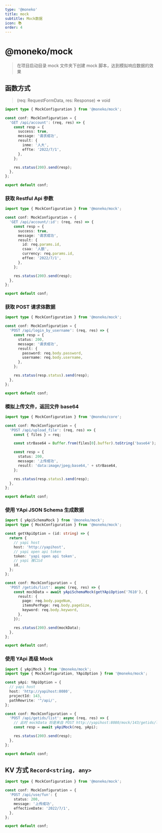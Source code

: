 ```yaml
---
type: '@moneko'
title: mock
subtitle: Mock数据
icon: 📚
order: 4
---
```


# @moneko/mock

> 在项目启动目录 mock 文件夹下创建 mock 脚本，达到模拟响应数据的效果

## 函数方式

> (req: RequestFormData, res: Response) => void

```typescript
import type { MockConfiguration } from '@moneko/mock';

const conf: MockConfiguration = {
  'GET /api/account': (req, res) => {
    const resp = {
      success: true,
      message: '请求成功',
      result: {
        inme: '人大',
        effte: '2022/7/1',
      },
    };

    res.status(200).send(resp);
  },
};

export default conf;
```

### 获取 Restful Api 参数

```typescript
import type { MockConfiguration } from '@moneko/mock';

const conf: MockConfiguration = {
  'GET /api/account/:id': (req, res) => {
    const resp = {
      success: true,
      message: '请求成功',
      result: {
        id: req.params.id,
        csaa: '人额',
        currency: req.params.id,
        effee: '2022/7/1',
      },
    };

    res.status(200).send(resp);
  },
};

export default conf;
```

### 获取 POST 请求体数据

```typescript
import type { MockConfiguration } from '@moneko/mock';

const conf: MockConfiguration = {
  'POST /api/login_by_username': (req, res) => {
    const resp = {
      status: 200,
      message: '请求成功',
      result: {
        password: req.body.password,
        username: req.body.username,
      },
    };

    res.status(resp.status).send(resp);
  },
};

export default conf;
```

### 模拟上传文件，返回文件 base64

```typescript
import type { MockConfiguration } from '@moneko/core';

const conf: MockConfiguration = {
  'POST /api/upload_file': (req, res) => {
    const { files } = req;

    const strBase64 = Buffer.from(files[0].buffer).toString('base64');

    const resp = {
      status: 200,
      message: '上传成功',
      result: 'data:image/jpeg;base64,' + strBase64,
    };

    res.status(resp.status).send(resp);
  },
};

export default conf;
```

### 使用 YApi JSON Schema 生成数据

```typescript
import { yApiSchemaMock } from '@moneko/mock';
import type { MockConfiguration } from '@moneko/mock';

const getYApiOption = (id: string) => {
  return {
    // yapi host
    host: 'http://yapihost',
    // yapi open api token
    token: 'yapi open api token',
    // yapi 接口id
    id,
  };
};

const conf: MockConfiguration = {
  'POST /getids/list': async (req, res) => {
    const mockData = await yApiSchemaMock(getYApiOption('7610'), {
      result: {
        page: req.body.pageNum,
        itemsPerPage: req.body.pageSize,
        keyword: req.body.keyword,
      },
    });

    res.status(200).send(mockData);
  },
};

export default conf;
```

### 使用 YApi 高级 Mock

```typescript
import { yApiMock } from '@moneko/mock';
import type { MockConfiguration, YApiOption } from '@moneko/mock';

const yApi: YApiOption = {
  // yapi host
  host: 'http://yapihost:8080',
  projectId: 143,
  pathRewrite: '^/api/',
};

const conf: MockConfiguration = {
  'POST /api/getids/list': async (req, res) => {
    // 此时 mockData 将是来自 POST http://yapihost:8080/mock/143/getids/list 响应的数据
    const resp = await yApiMock(req, yApi);

    res.status(200).send(resp);
  },
};

export default conf;
```

## KV 方式 `Record<string, any>`

```typescript
import type { MockConfiguration } from '@moneko/mock';

const conf: MockConfiguration = {
  'POST /api/use/fun': {
    status: 200,
    message: '上传成功',
    effectiveDate: '2022/7/1',
  },
};

export default conf;
```
